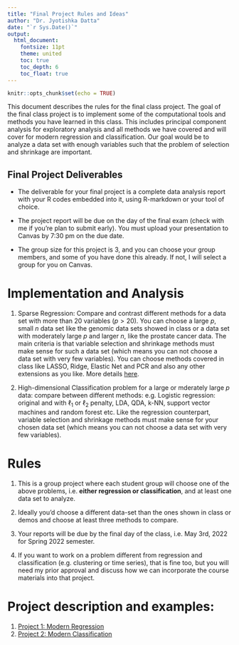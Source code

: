 ```yaml
---
title: "Final Project Rules and Ideas"
author: "Dr. Jyotishka Datta"
date: "`r Sys.Date()`"
output: 
  html_document:
    fontsize: 11pt
    theme: united
    toc: true
    toc_depth: 6
    toc_float: true
---
```


```r
knitr::opts_chunk$set(echo = TRUE)
```

This document describes the rules for the final class project. The goal of the final class project is to implement some of the computational tools and methods you have learned in this class. This includes principal component analysis for exploratory analysis and all methods we have covered and will cover for modern regression and classification. Our goal would be to analyze a data set with enough variables such that the problem of selection and shrinkage are important.  

## Final Project Deliverables 

-  The deliverable for your final project is a complete data analysis report with your R codes embedded into it, using R-markdown or your tool of choice.  

-  The project report will be due on the day of the final exam (check with me if you're plan to submit early). You must upload your presentation to Canvas by 7:30 pm on the due date. 

-  The group size for this project is 3, and you can choose your group members, and some of you have done this already. If not, I will select a group for you on Canvas. 

# Implementation and Analysis

1.  Sparse Regression: Compare and contrast different methods for a data set with more than 20 variables ($p > 20$). You can choose a large $p$, small $n$ data set like the genomic data sets showed in class or a data set with moderately large $p$ and larger $n$, like the prostate cancer data. The main criteria is that variable selection and shrinkage methods must make sense for such a data set (which means you can not choose a data set with very few variables). You can choose methods covered in class like LASSO, Ridge, Elastic Net and PCR and also any other extensions as you like. More details [here](https://dattahub.github.io/stat5525/project-1-spring-2022.html).

2.  High-dimensional Classification problem for a large or mderately large $p$ data: compare between different methods: e.g. Logistic regression: original and with $\ell_1$ or $\ell_2$ penalty, LDA, QDA, k-NN, support vector machines and random forest etc. Like the regression counterpart, variable selection and shrinkage methods must make sense for your chosen data set (which means you can not choose a data set with very few variables). 

# Rules

1. This is a group project where each student group will choose one of the above problems, i.e. **either regression or classification**, and at least one data set to analyze. 

2. Ideally you'd choose a different data-set than the ones shown in class or demos and choose at least three methods to compare. 

3. Your reports will be due by the final day of the class, i.e. May 3rd, 2022 for Spring 2022 semester. 

4. If you want to work on a problem different from regression and classification (e.g. clustering or time series), that is fine too, but you will need my prior approval and discuss how we can incorporate the course materials into that project. 

# Project description and examples: 

1. [Project 1: Modern Regression](https://dattahub.github.io/stat5525/project-1-spring-2022.html)
2. [Project 2: Modern Classification](https://dattahub.github.io/stat5525/project-2-spring-2022.html)